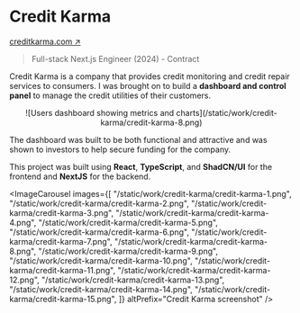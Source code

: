 
# Credit Karma

<Thick>[creditkarma.com ↗](https://creditkarma.com/)</Thick>

> Full-stack Next.js Engineer (2024) - Contract

Credit Karma is a company that provides credit monitoring and credit repair services to consumers. I was brought on to build a __dashboard and control panel__ to manage the credit utilities of their customers.

<Center className="mx-auto my-8">
    <Zoom>
    ![Users dashboard showing metrics and charts](/static/work/credit-karma/credit-karma-8.png)
    </Zoom>
</Center>

The dashboard was built to be both functional and attractive and was shown to investors to help secure funding for the company.

This project was built using __React__, __TypeScript__, and __ShadCN/UI__ for the frontend and __NextJS__ for the backend.

<ImageCarousel
  images={[
    "/static/work/credit-karma/credit-karma-1.png",
    "/static/work/credit-karma/credit-karma-2.png",
    "/static/work/credit-karma/credit-karma-3.png",
    "/static/work/credit-karma/credit-karma-4.png",
    "/static/work/credit-karma/credit-karma-5.png",
    "/static/work/credit-karma/credit-karma-6.png",
    "/static/work/credit-karma/credit-karma-7.png",
    "/static/work/credit-karma/credit-karma-8.png",
    "/static/work/credit-karma/credit-karma-9.png",
    "/static/work/credit-karma/credit-karma-10.png",
    "/static/work/credit-karma/credit-karma-11.png",
    "/static/work/credit-karma/credit-karma-12.png",
    "/static/work/credit-karma/credit-karma-13.png",
    "/static/work/credit-karma/credit-karma-14.png",
    "/static/work/credit-karma/credit-karma-15.png",
  ]}
  altPrefix="Credit Karma screenshot"
/>
